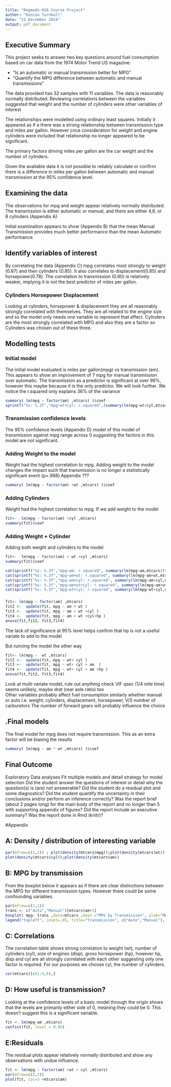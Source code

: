 ```yaml
---
title: "Regmods-016 Course Project"
author: "Duncan Turnbull"
date: "21 December 2014"
output: pdf_document
---
```



## Executive Summary
This project seeks to answer two key questions around fuel consumption based on car data from the 1974 Motor Trend US magazine: 

+ "Is an automatic or manual transmission better for MPG"
+ "Quantify the MPG difference between automatic and manual transmissions"

The data provided has 32 samples with 11 variables. The data is reasonably normally distributed. Reviewing correlations between the variables suggested that weight and the number of cylinders were other variables of interest

The relationships were modelled using ordinary least squares. Initially it appeared as if a there was a strong relationship between transmission type and miles per gallon. However cnce consideration for weight and engine cylinders were included that relationship no longer appeared to be significant.

The primary factors driving miles per gallon are the car weight and the number of cylinders.

Given the available data it is not possible to reliably calculate or confirm there is a difference in miles per gallon between automatic and manual transmission at the 95% confidence level.


## Examining the data 
The observations for mpg and weight appear relatively normally distributed. The transmission is either automatic or manual, and there are either 4,6, or 8 cylinders (Appendix A)

Initial examination appears to show (Appendix B) that the mean Manual Transmission provides much better performance than the mean Automatic performance. 

## Identify variables of interest
By correlating the data (Appendix C) mpg correlates most strongly to weight (0.87) and then cylinders (0.85). It also correlates to displacement(0.85) and horsepower(0.78). The correlation to transmission (0.60) is relatively weaker, implying it is not the best predictor of miles per gallon.

### Cylinders Horsepower Displacement
Looking at cylinders, horsepower & displacement they are all reasonably strongly correlated with themselves. They are all related to the engine size and so the model only needs one variable to represent that effect. Cylinders are the most strongly correlated with MPG and also they are a factor so Cylinders was chosen out of these three.

## Modelling tests

### Initial model
The initial model evaluated is miles per gallon(mpg) vs transmission (am). This appears to show an improvement of 7 mpg for manual transmission over automatic. The transmission as a predictor is significant at over 99%, however this maybe because it is the only predictor. We will look further. We notice the r.squared only explains 36% of the variance
```r
summary( lm(mpg ~ factor(am) ,mtcars) )$coef
sprintf("%s: %.3f","mpg~wt+cyl: r.squared",(summary(lm(mpg~wt+cyl,mtcars))$r.squared))
```

### Transmission confidence levels
The 95% confidence levels (Appendix D) model of this model of transmission against mpg range across 0 suggesting the factors in this model are not significant.

### Adding Weight to the model
Weight had the highest correlation to mpg. Adding weight to the model changes the impact such that transmission is no longer a statistically significant event (p=.988) Appendix ???
```r
summary( lm(mpg ~ factor(am) +wt ,mtcars) )$coef
```

### Adding Cylinders
Weight had the highest correlation to mpg. If we add weight to the model 
```r
fit<-  lm(mpg ~ factor(am) +cyl ,mtcars) 
summary(fit)$coef
```

### Adding Weight + Cylinder
Adding both weight and cylinders to the model 
```r
fit<-  lm(mpg ~ factor(am) + wt +cyl ,mtcars) 
summary(fit)$coef

cat(sprintf("%s: %.3f","mpg~am: r.squared", summary(lm(mpg~am,mtcars))$r.squared))
cat(sprintf("%s: %.3f","mpg~am+wt: r.squared", summary(lm(mpg~am+wt,mtcars))$r.squared))
cat(sprintf("%s: %.3f","mpg~am+cyl: r.squared", summary(lm(mpg~am+cyl,mtcars))$r.squared))
cat(sprintf("%s: %.3f","mpg~am+wt+cyl: r.squared", summary(lm(mpg~am+wt+cyl,mtcars))$r.squared))
cat(sprintf("%s: %.3f","mpg~wt+cyl: r.squared", summary(lm(mpg~wt+cyl,mtcars))$r.squared))
```

###
```r
fit<- lm(mpg ~ factor(am) ,mtcars) 
fit2 <-  update(fit, mpg ~ am + wt ) 
fit3 <-  update(fit, mpg ~ am + wt +cyl ) 
fit4 <-  update(fit, mpg ~ am + wt +cyl+hp ) 
anova(fit,fit2, fit3,fit4)
```
The lack of significance at 95% level helps confirm that hp is not a useful variate to add to the model

But running the model the other way
```r
fit<- lm(mpg ~  wt ,mtcars) 
fit2 <-  update(fit, mpg ~ wt+ cyl ) 
fit3 <-  update(fit, mpg ~ wt+ cyl + am  ) 
fit4 <-  update(fit, mpg ~ wt+ cyl + am +hp ) 
anova(fit,fit2, fit3,fit4)
```


Look at multi variate model, 
rule out anything check VIF
qsec (1/4 mile time) seems unlikely, maybe drat (rear axle ratio) too  
Other variables probably affect fuel consumption similarly whether manual or auto i.e. weight, cylinders, displacement, horsepower, V/S number of carburetors
The number of forward gears will probably influence the choice

## .Final models 
The final model for mpg does not require transmission. This as an extra factor will be biasing the results
```r
summary( lm(mpg ~ am * wt ,mtcars) )$coef
```

## Final Outcome

Exploratory Data analyses
Fit multiple models and detail strategy for model selection
Did the student answer the questions of interest or detail why the question(s) is (are) not answerable?
Did the student do a residual plot and some diagnostics?
Did the student quantify the uncertainty in their conclusions and/or perform an inference correctly?
Was the report brief (about 2 pages long) for the main body of the report and no longer than 5 with supporting appendix of figures?
Did the report include an executive summary?
Was the report done in Rmd (knitr)?

#Appendix

## A: Density / distribution of interesting variable
```r
par(mfrow=c(2,2)) ; plot(density(mtcars$mpg));plot(density(mtcars$wt));
plot(density(mtcars$cyl));plot(density(mtcars$am))
```

## B: MPG by transmission
From the boxplot below it appears as if there are clear distinctions between the MPG for different transmission types. However there could be some confounding variables.

```r
par(mfrow=c(1,1))
trans <- c("Auto","Manual")[mtcars$am+1]
boxplot( mpg~ trans ,data=mtcars ,main ="MPG by Transmission", ylab="MPG", xlab="Transmission", col = terrain.colors(3))
legend("topleft", inset=.05, title="Transmission", c("Auto","Manual"), fill=terrain.colors(3), horiz=TRUE)
```

## C: Correlations
The correlation table shows strong correlation to weight (wt), number of cylinders (cyl), size of engines (disp), gross horsepower (hp), however hp, disp and cyl are all strongly correlated with each other suggesting only one factor is required. For our purposes we choose cyl, the number of cylinders.

```r
cor(mtcars)[c(1:4,6),]
```

## D: How useful is transmission?
Looking at the confidence levels of a basic model through the origin shows that the levels are primarily either side of 0, meaning they could be 0. This doesn't suggest this is a significant variable.
```r
fit <- lm(mpg~am ,mtcars)
confint(fit, level = 0.95)
```


## E:Residuals
The residual plots appear relatively normally distributed and show any observations with undue influence.

```r
fit <- lm(mpg ~ factor(am) +wt + cyl ,mtcars)
par(mfrow=c(2,2))
plot(fit, col=3 +mtcars$am)
```